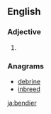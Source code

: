 ==English==

===Adjective===
{{head|en|adjective comparative form}}

# {{en-comparative of|bendy}}

===Anagrams===
* [[debrine#English|debrine]]
* [[inbreed#English|inbreed]]

[[ja:bendier]]